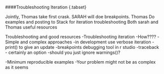 ####Troubleshooting Iteration {.tabset}

Jointly, Thomas take first crask. SARAH will doe breakpoints.
Thomas Do examples and posting to Stack for iteration troubleshooting
Both sarah and Thomas useful resources

Troubleshooting and good resources
-Troubleshooting iteration
  -How????
  -Simple and complex approaches
  -in development use verbose iteration 
      -print() to give an update
  -breakpoints debugging tool in r studio
  -traceback - certainly an option
  -should you just ignore warnings()?
  
-Minimum reproducible examples
  -Your problem might not be as complex as it seems
